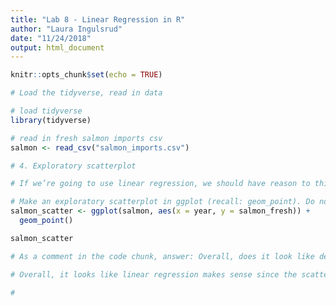 ```yaml
---
title: "Lab 8 - Linear Regression in R"
author: "Laura Ingulsrud"
date: "11/24/2018"
output: html_document
---
```


```r
knitr::opts_chunk$set(echo = TRUE)
```

```r
# Load the tidyverse, read in data

# load tidyverse
library(tidyverse)

# read in fresh salmon imports csv
salmon <- read_csv("salmon_imports.csv")

```

```r

# 4. Exploratory scatterplot

# If we’re going to use linear regression, we should have reason to think that a linear relationship exists between variables. So go ahead and look at the data (year on x-axis, imports on y-axis).

# Make an exploratory scatterplot in ggplot (recall: geom_point). Do not finalize.
salmon_scatter <- ggplot(salmon, aes(x = year, y = salmon_fresh)) +
  geom_point()

salmon_scatter

# As a comment in the code chunk, answer: Overall, does it look like describing the relationship between year and fresh salmon imports using linear regression makes sense? Do you have any concerns about using linear regression to describe the relationship?

# Overall, it looks like linear regression makes sense since the scatterplot looks to show a linear pattern. However, there are some discrepancies in the pattern. Also, thinking about the data, it doesn't make complete sense that salmon imports by year is a linear pattern since the population doesn't grow in a linear pattern.

```

```r

# 

```

